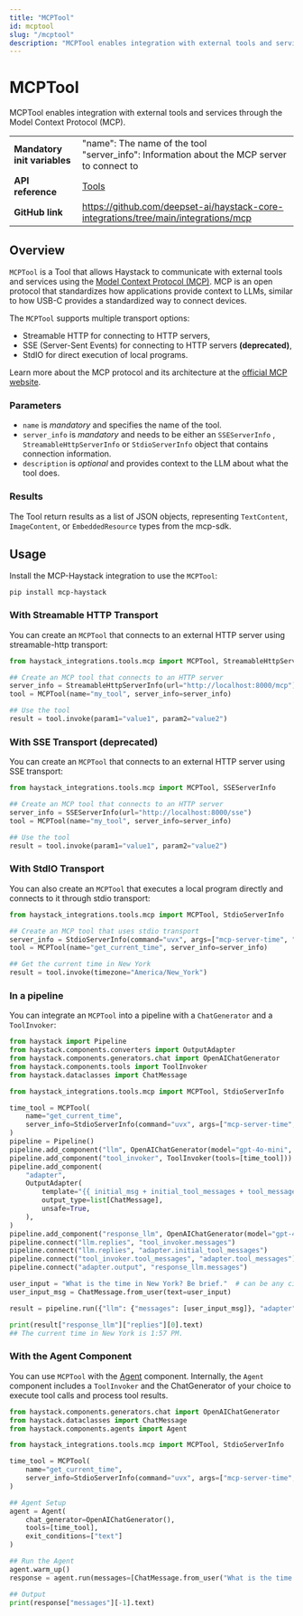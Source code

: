 ```yaml
---
title: "MCPTool"
id: mcptool
slug: "/mcptool"
description: "MCPTool enables integration with external tools and services through the Model Context Protocol (MCP)."
---
```


# MCPTool

MCPTool enables integration with external tools and services through the Model Context Protocol (MCP).

|                              |                                                                                               |
| ---------------------------- | --------------------------------------------------------------------------------------------- |
| **Mandatory init variables** | "name": The name of the tool<br />"server_info": Information about the MCP server to connect to |
| **API reference**            | [Tools](/reference/tools-api)                                                                 |
| **GitHub link**              | https://github.com/deepset-ai/haystack-core-integrations/tree/main/integrations/mcp         |

## Overview

`MCPTool` is a Tool that allows Haystack to communicate with external tools and services using the [Model Context Protocol (MCP)](https://modelcontextprotocol.io/). MCP is an open protocol that standardizes how applications provide context to LLMs, similar to how USB-C provides a standardized way to connect devices.

The `MCPTool` supports multiple transport options:

- Streamable HTTP for connecting to HTTP servers,
- SSE (Server-Sent Events) for connecting to HTTP servers **(deprecated)**,
- StdIO for direct execution of local programs.

Learn more about the MCP protocol and its architecture at the [official MCP website](https://modelcontextprotocol.io/).

### Parameters

- `name` is _mandatory_ and specifies the name of the tool.
- `server_info` is _mandatory_ and needs to be either an `SSEServerInfo` , `StreamableHttpServerInfo` or `StdioServerInfo` object that contains connection information.
- `description` is _optional_ and provides context to the LLM about what the tool does.

### Results

The Tool return results as a list of JSON objects, representing `TextContent`, `ImageContent`, or `EmbeddedResource` types from the mcp-sdk.

## Usage

Install the MCP-Haystack integration to use the `MCPTool`:

```shell
pip install mcp-haystack
```

### With Streamable HTTP Transport

You can create an `MCPTool` that connects to an external HTTP server using streamable-http transport:

```python
from haystack_integrations.tools.mcp import MCPTool, StreamableHttpServerInfo

## Create an MCP tool that connects to an HTTP server
server_info = StreamableHttpServerInfo(url="http://localhost:8000/mcp")
tool = MCPTool(name="my_tool", server_info=server_info)

## Use the tool
result = tool.invoke(param1="value1", param2="value2")
```

### With SSE Transport (deprecated)

You can create an `MCPTool` that connects to an external HTTP server using SSE transport:

```python
from haystack_integrations.tools.mcp import MCPTool, SSEServerInfo

## Create an MCP tool that connects to an HTTP server
server_info = SSEServerInfo(url="http://localhost:8000/sse")
tool = MCPTool(name="my_tool", server_info=server_info)

## Use the tool
result = tool.invoke(param1="value1", param2="value2")
```

### With StdIO Transport

You can also create an `MCPTool` that executes a local program directly and connects to it through stdio transport:

```python
from haystack_integrations.tools.mcp import MCPTool, StdioServerInfo

## Create an MCP tool that uses stdio transport
server_info = StdioServerInfo(command="uvx", args=["mcp-server-time", "--local-timezone=Europe/Berlin"])
tool = MCPTool(name="get_current_time", server_info=server_info)

## Get the current time in New York
result = tool.invoke(timezone="America/New_York")
```

### In a pipeline

You can integrate an `MCPTool` into a pipeline with a `ChatGenerator` and a `ToolInvoker`:

```python
from haystack import Pipeline
from haystack.components.converters import OutputAdapter
from haystack.components.generators.chat import OpenAIChatGenerator
from haystack.components.tools import ToolInvoker
from haystack.dataclasses import ChatMessage

from haystack_integrations.tools.mcp import MCPTool, StdioServerInfo

time_tool = MCPTool(
    name="get_current_time",
    server_info=StdioServerInfo(command="uvx", args=["mcp-server-time", "--local-timezone=Europe/Berlin"]),
)
pipeline = Pipeline()
pipeline.add_component("llm", OpenAIChatGenerator(model="gpt-4o-mini", tools=[time_tool]))
pipeline.add_component("tool_invoker", ToolInvoker(tools=[time_tool]))
pipeline.add_component(
    "adapter",
    OutputAdapter(
        template="{{ initial_msg + initial_tool_messages + tool_messages }}",
        output_type=list[ChatMessage],
        unsafe=True,
    ),
)
pipeline.add_component("response_llm", OpenAIChatGenerator(model="gpt-4o-mini"))
pipeline.connect("llm.replies", "tool_invoker.messages")
pipeline.connect("llm.replies", "adapter.initial_tool_messages")
pipeline.connect("tool_invoker.tool_messages", "adapter.tool_messages")
pipeline.connect("adapter.output", "response_llm.messages")

user_input = "What is the time in New York? Be brief."  # can be any city
user_input_msg = ChatMessage.from_user(text=user_input)

result = pipeline.run({"llm": {"messages": [user_input_msg]}, "adapter": {"initial_msg": [user_input_msg]}})

print(result["response_llm"]["replies"][0].text)
## The current time in New York is 1:57 PM.
```

### With the Agent Component

You can  use `MCPTool` with the [Agent](/docs/agent) component. Internally, the `Agent` component includes a `ToolInvoker` and the ChatGenerator of your choice to execute tool calls and process tool results.

```python
from haystack.components.generators.chat import OpenAIChatGenerator
from haystack.dataclasses import ChatMessage
from haystack.components.agents import Agent

from haystack_integrations.tools.mcp import MCPTool, StdioServerInfo

time_tool = MCPTool(
    name="get_current_time",
    server_info=StdioServerInfo(command="uvx", args=["mcp-server-time", "--local-timezone=Europe/Berlin"]),
)

## Agent Setup
agent = Agent(
    chat_generator=OpenAIChatGenerator(),
    tools=[time_tool],
    exit_conditions=["text"]
)

## Run the Agent
agent.warm_up()
response = agent.run(messages=[ChatMessage.from_user("What is the time in New York? Be brief.")])

## Output
print(response["messages"][-1].text)
```
